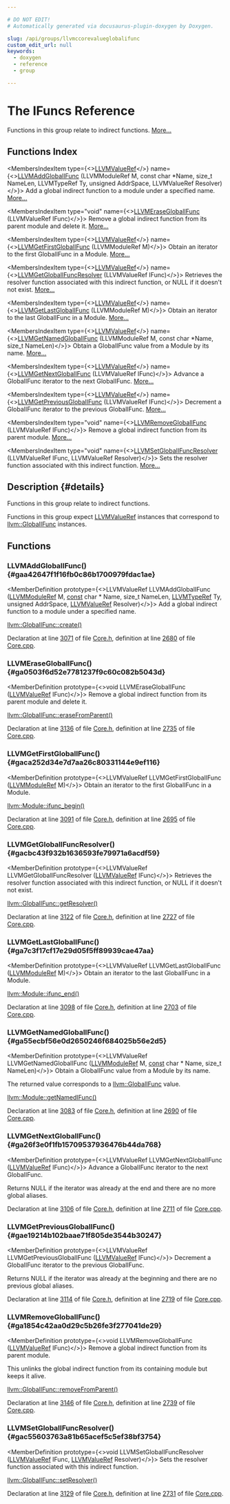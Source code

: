 ```yaml
---

# DO NOT EDIT!
# Automatically generated via docusaurus-plugin-doxygen by Doxygen.

slug: /api/groups/llvmccorevalueglobalifunc
custom_edit_url: null
keywords:
  - doxygen
  - reference
  - group

---
```





# The IFuncs Reference

<DoxygenPage pluginConfig={pluginConfig}>

Functions in this group relate to indirect functions. <a href="#details">More...</a>

## Functions Index

<MembersIndex>

<MembersIndexItem
  type={<><a href="/docs/api/groups/llvmcsupporttypes/#ga113ce952344691b8304a43a314f8be17">LLVMValueRef</a></>}
  name={<><a href="#gaa42647f1f16fb0c86b1700979fdac1ae">LLVMAddGlobalIFunc</a> (LLVMModuleRef M, const char &#42;Name, size&#95;t NameLen, LLVMTypeRef Ty, unsigned AddrSpace, LLVMValueRef Resolver)</>}>
Add a global indirect function to a module under a specified name. <a href="#gaa42647f1f16fb0c86b1700979fdac1ae">More...</a>
</MembersIndexItem>

<MembersIndexItem
  type="void"
  name={<><a href="#ga0503f6d52e7781237f9c60c082b5043d">LLVMEraseGlobalIFunc</a> (LLVMValueRef IFunc)</>}>
Remove a global indirect function from its parent module and delete it. <a href="#ga0503f6d52e7781237f9c60c082b5043d">More...</a>
</MembersIndexItem>

<MembersIndexItem
  type={<><a href="/docs/api/groups/llvmcsupporttypes/#ga113ce952344691b8304a43a314f8be17">LLVMValueRef</a></>}
  name={<><a href="#gaca252d34e7d7aa26c80331144e9ef116">LLVMGetFirstGlobalIFunc</a> (LLVMModuleRef M)</>}>
Obtain an iterator to the first GlobalIFunc in a Module. <a href="#gaca252d34e7d7aa26c80331144e9ef116">More...</a>
</MembersIndexItem>

<MembersIndexItem
  type={<><a href="/docs/api/groups/llvmcsupporttypes/#ga113ce952344691b8304a43a314f8be17">LLVMValueRef</a></>}
  name={<><a href="#gacbc43f932b1636593fe79971a6acdf59">LLVMGetGlobalIFuncResolver</a> (LLVMValueRef IFunc)</>}>
Retrieves the resolver function associated with this indirect function, or NULL if it doesn&#39;t not exist. <a href="#gacbc43f932b1636593fe79971a6acdf59">More...</a>
</MembersIndexItem>

<MembersIndexItem
  type={<><a href="/docs/api/groups/llvmcsupporttypes/#ga113ce952344691b8304a43a314f8be17">LLVMValueRef</a></>}
  name={<><a href="#ga7c3f17cf17e29d05f5ff89939cae47aa">LLVMGetLastGlobalIFunc</a> (LLVMModuleRef M)</>}>
Obtain an iterator to the last GlobalIFunc in a Module. <a href="#ga7c3f17cf17e29d05f5ff89939cae47aa">More...</a>
</MembersIndexItem>

<MembersIndexItem
  type={<><a href="/docs/api/groups/llvmcsupporttypes/#ga113ce952344691b8304a43a314f8be17">LLVMValueRef</a></>}
  name={<><a href="#ga55ecbf56e0d2650246f684025b56e2d5">LLVMGetNamedGlobalIFunc</a> (LLVMModuleRef M, const char &#42;Name, size&#95;t NameLen)</>}>
Obtain a GlobalIFunc value from a Module by its name. <a href="#ga55ecbf56e0d2650246f684025b56e2d5">More...</a>
</MembersIndexItem>

<MembersIndexItem
  type={<><a href="/docs/api/groups/llvmcsupporttypes/#ga113ce952344691b8304a43a314f8be17">LLVMValueRef</a></>}
  name={<><a href="#ga26f3e0f1fb15709537936476b44da768">LLVMGetNextGlobalIFunc</a> (LLVMValueRef IFunc)</>}>
Advance a GlobalIFunc iterator to the next GlobalIFunc. <a href="#ga26f3e0f1fb15709537936476b44da768">More...</a>
</MembersIndexItem>

<MembersIndexItem
  type={<><a href="/docs/api/groups/llvmcsupporttypes/#ga113ce952344691b8304a43a314f8be17">LLVMValueRef</a></>}
  name={<><a href="#gae19214b102baae71f805de3544b30247">LLVMGetPreviousGlobalIFunc</a> (LLVMValueRef IFunc)</>}>
Decrement a GlobalIFunc iterator to the previous GlobalIFunc. <a href="#gae19214b102baae71f805de3544b30247">More...</a>
</MembersIndexItem>

<MembersIndexItem
  type="void"
  name={<><a href="#ga1854c42aa0d29c5b26fe3f277041de29">LLVMRemoveGlobalIFunc</a> (LLVMValueRef IFunc)</>}>
Remove a global indirect function from its parent module. <a href="#ga1854c42aa0d29c5b26fe3f277041de29">More...</a>
</MembersIndexItem>

<MembersIndexItem
  type="void"
  name={<><a href="#gac55603763a81b65acef5c5ef38bf3754">LLVMSetGlobalIFuncResolver</a> (LLVMValueRef IFunc, LLVMValueRef Resolver)</>}>
Sets the resolver function associated with this indirect function. <a href="#gac55603763a81b65acef5c5ef38bf3754">More...</a>
</MembersIndexItem>

</MembersIndex>

## Description {#details}

Functions in this group relate to indirect functions.

Functions in this group expect <a href="/docs/api/groups/llvmcsupporttypes/#ga113ce952344691b8304a43a314f8be17">LLVMValueRef</a> instances that correspond to <a href="/docs/api/classes/llvm/globalifunc">llvm::GlobalIFunc</a> instances.

<SectionDefinition>

## Functions

### LLVMAddGlobalIFunc() {#gaa42647f1f16fb0c86b1700979fdac1ae}

<MemberDefinition
  prototype={<>LLVMValueRef LLVMAddGlobalIFunc (<a href="/docs/api/groups/llvmcsupporttypes/#gad1d1bb5f901c903a0cf09c5a053c9c56">LLVMModuleRef</a> M, <a href="/docs/api/files/lib/lib/target/lib/target/aarch64/aarch64promoteconstant-cpp/#a90f8350fecae261c25be85d38b451bff">const</a> char &#42; Name, size&#95;t NameLen, <a href="/docs/api/groups/llvmcsupporttypes/#gab81b4df33167d47174f9b86a75e3be88">LLVMTypeRef</a> Ty, unsigned AddrSpace, <a href="/docs/api/groups/llvmcsupporttypes/#ga113ce952344691b8304a43a314f8be17">LLVMValueRef</a> Resolver)</>}>
Add a global indirect function to a module under a specified name.

<SectionUser title="See Also">
<a href="/docs/api/classes/llvm/globalifunc/#a91f1ac956a5fdee75ed59fcf86fe6d58">llvm::GlobalIFunc::create()</a>
</SectionUser>

Declaration at line <a href="/docs/api/files/include/include/llvm-c/core-h/#l03071">3071</a> of file <a href="/docs/api/files/include/include/llvm-c/core-h">Core.h</a>, definition at line <a href="/docs/api/files/lib/lib/ir/core-cpp/#l02680">2680</a> of file <a href="/docs/api/files/lib/lib/ir/core-cpp">Core.cpp</a>.
</MemberDefinition>

### LLVMEraseGlobalIFunc() {#ga0503f6d52e7781237f9c60c082b5043d}

<MemberDefinition
  prototype={<>void LLVMEraseGlobalIFunc (<a href="/docs/api/groups/llvmcsupporttypes/#ga113ce952344691b8304a43a314f8be17">LLVMValueRef</a> IFunc)</>}>
Remove a global indirect function from its parent module and delete it.

<SectionUser title="See Also">
<a href="/docs/api/classes/llvm/globalifunc/#abd9f847c1058c8574d0c995f6c425fe8">llvm::GlobalIFunc::eraseFromParent()</a>
</SectionUser>

Declaration at line <a href="/docs/api/files/include/include/llvm-c/core-h/#l03136">3136</a> of file <a href="/docs/api/files/include/include/llvm-c/core-h">Core.h</a>, definition at line <a href="/docs/api/files/lib/lib/ir/core-cpp/#l02735">2735</a> of file <a href="/docs/api/files/lib/lib/ir/core-cpp">Core.cpp</a>.
</MemberDefinition>

### LLVMGetFirstGlobalIFunc() {#gaca252d34e7d7aa26c80331144e9ef116}

<MemberDefinition
  prototype={<>LLVMValueRef LLVMGetFirstGlobalIFunc (<a href="/docs/api/groups/llvmcsupporttypes/#gad1d1bb5f901c903a0cf09c5a053c9c56">LLVMModuleRef</a> M)</>}>
Obtain an iterator to the first GlobalIFunc in a Module.

<SectionUser title="See Also">
<a href="/docs/api/classes/llvm/module/#a078bdc04f27a6002b0012692e1472a7c">llvm::Module::ifunc&#95;begin()</a>
</SectionUser>

Declaration at line <a href="/docs/api/files/include/include/llvm-c/core-h/#l03091">3091</a> of file <a href="/docs/api/files/include/include/llvm-c/core-h">Core.h</a>, definition at line <a href="/docs/api/files/lib/lib/ir/core-cpp/#l02695">2695</a> of file <a href="/docs/api/files/lib/lib/ir/core-cpp">Core.cpp</a>.
</MemberDefinition>

### LLVMGetGlobalIFuncResolver() {#gacbc43f932b1636593fe79971a6acdf59}

<MemberDefinition
  prototype={<>LLVMValueRef LLVMGetGlobalIFuncResolver (<a href="/docs/api/groups/llvmcsupporttypes/#ga113ce952344691b8304a43a314f8be17">LLVMValueRef</a> IFunc)</>}>
Retrieves the resolver function associated with this indirect function, or NULL if it doesn&#39;t not exist.

<SectionUser title="See Also">
<a href="/docs/api/classes/llvm/globalifunc/#a58229cf2c0dbeff09fae25231099b240">llvm::GlobalIFunc::getResolver()</a>
</SectionUser>

Declaration at line <a href="/docs/api/files/include/include/llvm-c/core-h/#l03122">3122</a> of file <a href="/docs/api/files/include/include/llvm-c/core-h">Core.h</a>, definition at line <a href="/docs/api/files/lib/lib/ir/core-cpp/#l02727">2727</a> of file <a href="/docs/api/files/lib/lib/ir/core-cpp">Core.cpp</a>.
</MemberDefinition>

### LLVMGetLastGlobalIFunc() {#ga7c3f17cf17e29d05f5ff89939cae47aa}

<MemberDefinition
  prototype={<>LLVMValueRef LLVMGetLastGlobalIFunc (<a href="/docs/api/groups/llvmcsupporttypes/#gad1d1bb5f901c903a0cf09c5a053c9c56">LLVMModuleRef</a> M)</>}>
Obtain an iterator to the last GlobalIFunc in a Module.

<SectionUser title="See Also">
<a href="/docs/api/classes/llvm/module/#a620fd079c2bf4ed43399aad668ce5be5">llvm::Module::ifunc&#95;end()</a>
</SectionUser>

Declaration at line <a href="/docs/api/files/include/include/llvm-c/core-h/#l03098">3098</a> of file <a href="/docs/api/files/include/include/llvm-c/core-h">Core.h</a>, definition at line <a href="/docs/api/files/lib/lib/ir/core-cpp/#l02703">2703</a> of file <a href="/docs/api/files/lib/lib/ir/core-cpp">Core.cpp</a>.
</MemberDefinition>

### LLVMGetNamedGlobalIFunc() {#ga55ecbf56e0d2650246f684025b56e2d5}

<MemberDefinition
  prototype={<>LLVMValueRef LLVMGetNamedGlobalIFunc (<a href="/docs/api/groups/llvmcsupporttypes/#gad1d1bb5f901c903a0cf09c5a053c9c56">LLVMModuleRef</a> M, <a href="/docs/api/files/lib/lib/target/lib/target/aarch64/aarch64promoteconstant-cpp/#a90f8350fecae261c25be85d38b451bff">const</a> char &#42; Name, size&#95;t NameLen)</>}>
Obtain a GlobalIFunc value from a Module by its name.

The returned value corresponds to a <a href="/docs/api/classes/llvm/globalifunc">llvm::GlobalIFunc</a> value.


<SectionUser title="See Also">
<a href="/docs/api/classes/llvm/module/#a9e8fe9473aff6bac3b9f2556407a2c86">llvm::Module::getNamedIFunc()</a>
</SectionUser>

Declaration at line <a href="/docs/api/files/include/include/llvm-c/core-h/#l03083">3083</a> of file <a href="/docs/api/files/include/include/llvm-c/core-h">Core.h</a>, definition at line <a href="/docs/api/files/lib/lib/ir/core-cpp/#l02690">2690</a> of file <a href="/docs/api/files/lib/lib/ir/core-cpp">Core.cpp</a>.
</MemberDefinition>

### LLVMGetNextGlobalIFunc() {#ga26f3e0f1fb15709537936476b44da768}

<MemberDefinition
  prototype={<>LLVMValueRef LLVMGetNextGlobalIFunc (<a href="/docs/api/groups/llvmcsupporttypes/#ga113ce952344691b8304a43a314f8be17">LLVMValueRef</a> IFunc)</>}>
Advance a GlobalIFunc iterator to the next GlobalIFunc.

Returns NULL if the iterator was already at the end and there are no more global aliases.

Declaration at line <a href="/docs/api/files/include/include/llvm-c/core-h/#l03106">3106</a> of file <a href="/docs/api/files/include/include/llvm-c/core-h">Core.h</a>, definition at line <a href="/docs/api/files/lib/lib/ir/core-cpp/#l02711">2711</a> of file <a href="/docs/api/files/lib/lib/ir/core-cpp">Core.cpp</a>.
</MemberDefinition>

### LLVMGetPreviousGlobalIFunc() {#gae19214b102baae71f805de3544b30247}

<MemberDefinition
  prototype={<>LLVMValueRef LLVMGetPreviousGlobalIFunc (<a href="/docs/api/groups/llvmcsupporttypes/#ga113ce952344691b8304a43a314f8be17">LLVMValueRef</a> IFunc)</>}>
Decrement a GlobalIFunc iterator to the previous GlobalIFunc.

Returns NULL if the iterator was already at the beginning and there are no previous global aliases.

Declaration at line <a href="/docs/api/files/include/include/llvm-c/core-h/#l03114">3114</a> of file <a href="/docs/api/files/include/include/llvm-c/core-h">Core.h</a>, definition at line <a href="/docs/api/files/lib/lib/ir/core-cpp/#l02719">2719</a> of file <a href="/docs/api/files/lib/lib/ir/core-cpp">Core.cpp</a>.
</MemberDefinition>

### LLVMRemoveGlobalIFunc() {#ga1854c42aa0d29c5b26fe3f277041de29}

<MemberDefinition
  prototype={<>void LLVMRemoveGlobalIFunc (<a href="/docs/api/groups/llvmcsupporttypes/#ga113ce952344691b8304a43a314f8be17">LLVMValueRef</a> IFunc)</>}>
Remove a global indirect function from its parent module.

This unlinks the global indirect function from its containing module but keeps it alive.


<SectionUser title="See Also">
<a href="/docs/api/classes/llvm/globalifunc/#a5892574848285e3ff045d123520a165a">llvm::GlobalIFunc::removeFromParent()</a>
</SectionUser>

Declaration at line <a href="/docs/api/files/include/include/llvm-c/core-h/#l03146">3146</a> of file <a href="/docs/api/files/include/include/llvm-c/core-h">Core.h</a>, definition at line <a href="/docs/api/files/lib/lib/ir/core-cpp/#l02739">2739</a> of file <a href="/docs/api/files/lib/lib/ir/core-cpp">Core.cpp</a>.
</MemberDefinition>

### LLVMSetGlobalIFuncResolver() {#gac55603763a81b65acef5c5ef38bf3754}

<MemberDefinition
  prototype={<>void LLVMSetGlobalIFuncResolver (<a href="/docs/api/groups/llvmcsupporttypes/#ga113ce952344691b8304a43a314f8be17">LLVMValueRef</a> IFunc, <a href="/docs/api/groups/llvmcsupporttypes/#ga113ce952344691b8304a43a314f8be17">LLVMValueRef</a> Resolver)</>}>
Sets the resolver function associated with this indirect function.

<SectionUser title="See Also">
<a href="/docs/api/classes/llvm/globalifunc/#aa1b5f031e2c5057e76cbd682d08103ed">llvm::GlobalIFunc::setResolver()</a>
</SectionUser>

Declaration at line <a href="/docs/api/files/include/include/llvm-c/core-h/#l03129">3129</a> of file <a href="/docs/api/files/include/include/llvm-c/core-h">Core.h</a>, definition at line <a href="/docs/api/files/lib/lib/ir/core-cpp/#l02731">2731</a> of file <a href="/docs/api/files/lib/lib/ir/core-cpp">Core.cpp</a>.
</MemberDefinition>

</SectionDefinition>

</DoxygenPage>
